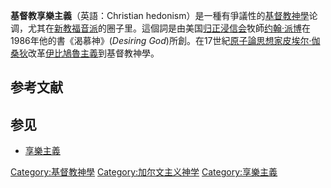 {{多個問題|
{{Unreferenced |time=2010-07-09T14:48:24+00:00 }}
{{Expand |time=2010-07-09T14:48:24+00:00 }}
{{Expert|time=2015-12-14T03:36:03+00:00}}
}}
'''基督教享樂主義'''（英語：Christian hedonism）是一種有爭議性的[[基督教神學|基督教神學]]论调，尤其在[[新教|新教]][[福音派|福音派]]的圈子里。這個詞是由美国[[归正浸信会|归正浸信会]]牧師[[约翰·派博|约翰·派博]]在1986年他的書《渴慕神》(''Desiring God'')所創。在17世紀[[原子論思想家|原子論思想家]][[皮埃尔·伽桑狄|皮埃尔·伽桑狄]]改革[[伊比鳩魯主義|伊比鳩魯主義]]到基督教神學。

==参考文献==
{{Reflist}}

==参见==
* [[享樂主義|享樂主義]]

{{基督教小作品}}

[[Category:基督教神學|Category:基督教神學]]
[[Category:加尔文主义神学|Category:加尔文主义神学]]
[[Category:享樂主義|Category:享樂主義]]